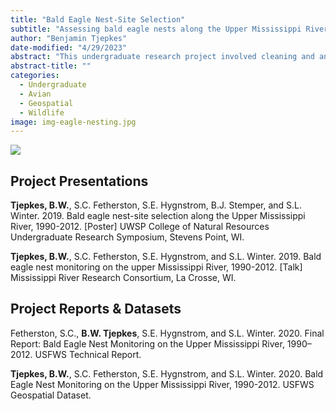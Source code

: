 ```yaml
---
title: "Bald Eagle Nest-Site Selection"
subtitle: "Assessing bald eagle nests along the Upper Mississippi River, 1990-2012."
author: "Benjamin Tjepkes"
date-modified: "4/29/2023"
abstract: "This undergraduate research project involved cleaning and analyzing bald eagle nesting records from the U.S. Fish and Wildlife Service with the goal of determining how individuals of the Upper Mississippi River bald eagle population are selecting nest sites. We used a mixed-effects resource selection function under a use-availability design to understand the environmental features important to bald eagles when selecting nest sites."
abstract-title: ""
categories:
  - Undergraduate
  - Avian
  - Geospatial
  - Wildlife
image: img-eagle-nesting.jpg
---
```


![](../research/eagle-poster.jpg)


## Project Presentations

**Tjepkes, B.W.**, S.C. Fetherston, S.E. Hygnstrom, B.J. Stemper, and S.L. Winter. 2019. Bald eagle nest-site selection along the Upper Mississippi River, 1990-2012. [Poster]  UWSP College of Natural Resources Undergraduate Research Symposium, Stevens Point, WI.

**Tjepkes, B.W.**, S.C. Fetherston, S.E. Hygnstrom, and S.L. Winter. 2019. Bald eagle nest monitoring on the upper Mississippi River, 1990-2012. [Talk] Mississippi River Research Consortium, La Crosse, WI.


## Project Reports & Datasets

Fetherston, S.C., **B.W. Tjepkes**, S.E. Hygnstrom, and S.L. Winter. 2020. Final Report: Bald Eagle Nest Monitoring on the Upper Mississippi River, 1990–2012. USFWS Technical Report.

**Tjepkes, B.W.**, S.C. Fetherston, S.E. Hygnstrom, and S.L. Winter. 2020. Bald Eagle Nest Monitoring on the Upper Mississippi River, 1990-2012. USFWS Geospatial Dataset.